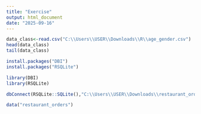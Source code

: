 ```yaml
---
title: "Exercise"
output: html_document
date: "2025-09-16"
---
```



```r
data_class<-read.csv("C:\\Users\\USER\\Downloads\\R\\age_gender.csv")
head(data_class)
tail(data_class)
```
```r
install.packages("DBI")
install.packages("RSQLite")

library(DBI)
library(RSQLite)

dbConnect(RSQLite::SQLite(),"C:\\Users\\USER\\Downloads\\restaurant_orders.sqlite")


```
```r
data("restaurant_orders")
```

